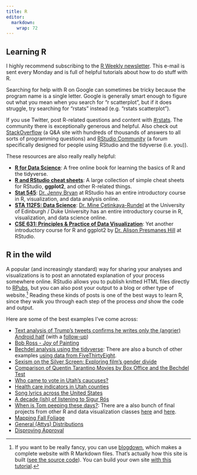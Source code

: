 ```yaml
---
title: R
editor: 
  markdown: 
    wrap: 72
---
```


## Learning R

I highly recommend subscribing to the [R Weekly
newsletter](https://rweekly.org/). This e-mail is sent every Monday and
is full of helpful tutorials about how to do stuff with R.

Searching for help with R on Google can sometimes be tricky because the
program name is a single letter. Google is generally smart enough to
figure out what you mean when you search for "r scatterplot", but if it
does struggle, try searching for "rstats" instead (e.g. "rstats
scatterplot").

If you use Twitter, post R-related questions and content with
[#rstats](https://twitter.com/search?q=%23rstats). The community there
is exceptionally generous and helpful. Also check out
[StackOverflow](https://stackoverflow.com/) (a Q&A site with hundreds of
thousands of answers to all sorts of programming questions) and [RStudio
Community](https://community.rstudio.com/) (a forum specifically
designed for people using RStudio and the tidyverse (i.e. you)).

These resources are also really really helpful:

-   [**R for Data Science**](https://r4ds.had.co.nz/): A free online
    book for learning the basics of R and the tidyverse.
-   [**R and RStudio cheat
    sheets**](https://www.rstudio.com/resources/cheatsheets/): A large
    collection of simple cheat sheets for RStudio, **ggplot2**, and
    other R-related things.
-   [**Stat 545**](http://stat545.com/): [Dr. Jenny
    Bryan](https://twitter.com/JennyBryan) at RStudio has an entire
    introductory course in R, visualization, and data analysis online.
-   [**STA 112FS: Data
    Science**](http://www2.stat.duke.edu/courses/Fall17/sta112.01/):
    [Dr. Mine Çetinkaya-Rundel](https://twitter.com/minebocek) at the
    University of Edinburgh / Duke University has an entire introductory
    course in R, visualization, and data science online.
-   [**CSE 631: Principles & Practice of Data
    Visualization**](http://cslu.ohsu.edu/~bedricks/courses/cs631/): Yet
    another introductory course for R and ggplot2 by [Dr. Alison
    Presmanes Hill](https://twitter.com/apreshill) at RStudio.

## R in the wild

A popular (and increasingly standard) way for sharing your analyses and
visualizations is to post an annotated explanation of your process
somewhere online. RStudio allows you to publish knitted HTML files
directly to [RPubs](http://rpubs.com/), but you can also post your
output to a blog or other type of website.[^1] Reading these kinds of
posts is one of the best ways to learn R, since they walk you through
each step of the process *and* show the code and output.

[^1]: If you want to be really fancy, you can use
    [blogdown](https://bookdown.org/yihui/blogdown/), which makes a
    complete website with R Markdown files. That's actually how this
    site is built ([see the source
    code](https://github.com/andrewheiss/datavizm20.classes.andrewheiss.com)).
    You can build your own site [with this
    tutorial](https://apreshill.rbind.io/post/up-and-running-with-blogdown/).

Here are some of the best examples I've come across:

-   [Text analysis of Trump's tweets confirms he writes only the
    (angrier) Android
    half](http://varianceexplained.org/r/trump-tweets/) (with a
    [follow-up](http://varianceexplained.org/r/trump-followup/))
-   [Bob Ross - Joy of
    Painting](https://rudeboybert.github.io/fivethirtyeight/articles/bob_ross.html)
-   [Bechdel analysis using the
    tidyverse](https://rudeboybert.github.io/fivethirtyeight/articles/bechdel.html):
    There are also a bunch of other examples [using data from
    FiveThirtyEight](https://rudeboybert.github.io/fivethirtyeight/articles/).
-   [Sexism on the Silver Screen: Exploring film's gender
    divide](http://rpubs.com/Jwhitman/Final_Project)
-   [Comparison of Quentin Tarantino Movies by Box Office and the
    Bechdel Test](http://soc301s2017.netlify.com/group_projects/group5)
-   [Who came to vote in Utah's
    caucuses?](https://juliasilge.com/blog/who-came-to-vote/)
-   [Health care indicators in Utah
    counties](https://juliasilge.com/blog/health-care-indicators/)
-   [Song lyrics across the United
    States](https://juliasilge.com/blog/song-lyrics-across/)
-   [A decade (ish) of listening to Sigur
    Rós](http://blog.karawoo.com/2016/09/22/A-decade-ish-of-listening-to-Sigur-Ros)
-   [When is Tom peeping these
    days?](http://rpubs.com/ry_lisa_elana/chicago): There are a also
    bunch of final projects from other R and data visualization classes
    [here](http://soc301s2017.netlify.com/group-projects/) and
    [here](https://rudeboybert.github.io/MATH116/PS/final_project/final_project_outline.html#past_examples).
-   [Mapping Fall
    Foliage](https://rud.is/b/2017/09/18/mapping-fall-foliage-with-sf/)
-   [General (Attys)
    Distributions](https://rud.is/b/2017/07/25/r%E2%81%B6-general-attys-distributions/)
-   [Disproving
    Approval](https://rud.is/b/2017/06/18/r%E2%81%B6-disproving-approval/)


